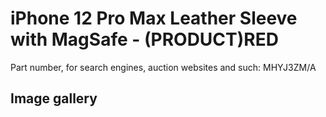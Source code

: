 
# iPhone 12 Pro Max Leather Sleeve with MagSafe - (PRODUCT)RED

Part number, for search engines, auction websites and such: MHYJ3ZM/A

## Image gallery

<div style={{ width: "768px" }}>
  <GalleryComponent
    images={[
      {
        original: "/everysource/MHYJ3.webp",
        thumbnail: "/everypreview/MHYJ3.webp",
      },
      {
        original: "/everysource/MHYJ3_AV1.webp",
        thumbnail: "/everypreview/MHYJ3_AV1.webp",
      }
    ]}
  />
</div>